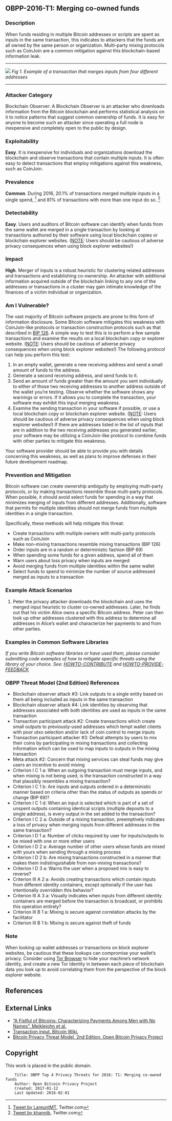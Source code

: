 == OBPP-2016-T1: Merging co-owned funds ==

=== Description ===

When funds residing in multiple Bitcoin addresses or scripts are spent as inputs in the same transaction, this indicates to attackers that the funds are all owned by the same person or organization. Multi-party mixing protocols such as CoinJoin are a common mitigation against this blockchain-based information leak.

----
<img src="../images/inputmerger.png"/>
''Fig 1. Example of a transaction that merges inputs from four different addresses''
----

=== Attacker Category ===

Blockchain Observer: A Blockchain Observer is an attacker who downloads information from the Bitcoin blockchain and performs statistical analysis on it to notice patterns that suggest common ownership of funds. It is easy for anyone to become such an attacker since operating a full node is inexpensive and completely open to the public by design.

=== Exploitability ===

'''Easy'''. It is inexpensive for individuals and organizations download the blockchain and observe transactions that contain multiple inputs. It is often easy to detect transactions that employ mitigations against this weakness, such as CoinJoin.

=== Prevalence ===

'''Common'''. During 2016, 20.1% of transactions merged multiple inputs in a single spend, <ref>[https://twitter.com/laurentmt/status/818865122244513794 Tweet by LareuntMT], Twitter.com</ref> and 81% of transactions with more than one input do so. <ref>[https://twitter.com/khannib/status/818866696421314560 Tweet by khannib], Twitter.com</ref>

=== Detectability ===

'''Easy'''. Users and auditors of Bitcoin software can identify when funds from the same wallet are merged in a single transaction by looking at transactions authored by their software using local blockchain copies or blockchain explorer websites. ([[#Note|NOTE]]: Users should be cautious of adverse privacy consequences when using block explorer websites!)

=== Impact ===

'''High'''. Merger of inputs is a robust heuristic for clustering related addresses and transactions and establishing co-ownership. An attacker with additional information acquired outside of the blockchain linking to any one of the addresses or transactions in a cluster may gain intimate knowledge of the finances of a victim individual or organization.

=== Am I Vulnerable? ===

The vast majority of Bitcoin software projects are prone to this form of information disclosure. Some Bitcoin software mitigates this weakness with CoinJoin-like protocols or transaction construction protocols such as that described in [https://github.com/bitcoin/bips/blob/master/bip-0126.mediawiki BIP 126]. A simple way to test this is to perform a few sample transactions and examine the results on a local blockchain copy or explorer website. ([[#Note|NOTE]]: Users should be cautious of adverse privacy consequences when using block explorer websites!) The following protocol can help you perform this test:

# In an empty wallet, generate a new receiving address and send a small amount of funds to the address.
# Generate a second receiving address, and send funds to it.
# Send an amount of funds greater than the amount you sent individually to either of those two receiving addresses to another address outside of the wallet you’re testing. Observe whether the software shows any warnings or errors. If it allows you to complete the transaction, your software may exhibit this input merging weakness.
# Examine the sending transaction in your software if possible, or use a local blockchain copy or blockchain explorer website. ([[#Note|NOTE]]: Users should be cautious of adverse privacy consequences when using block explorer websites!) If there are addresses listed in the list of inputs that are in addition to the two receiving addresses you generated earlier, your software may be utilizing a CoinJoin-like protocol to combine funds with other parties to mitigate this weakness.

Your software provider should be able to provide you with details concerning this weakness, as well as plans to improve defenses in their future development roadmap.

=== Prevention and Mitigation ===

Bitcoin software can create ownership ambiguity by employing multi-party protocols, or by making transactions resemble those multi-party protocols. When possible, it should avoid select funds for spending in a way that minimizes merging of inputs from different addresses. Additionally, software that permits for multiple identities should not merge funds from multiple identities in a single transaction.

Specifically, these methods will help mitigate this threat:

* Create transactions with multiple owners with multi-party protocols such as CoinJoin
* Make non-mixing transactions resemble mixing transactions (BIP 126)
* Order inputs are in a random or deterministic fashion (BIP 69)
* When spending some funds for a given address, spend all of them
* Warn users about loss privacy when inputs are merged
* Avoid merging funds from multiple identities within the same wallet
* Select funds to spend to minimize the number of source addressed merged as inputs to a transaction

=== Example Attack Scenarios ===

# Peter the privacy attacker downloads the blockchain and uses the merged input heuristic to cluster co-owned addresses. Later, he finds out that his victim Alice owns a specific Bitcoin address. Peter can then look up other addresses clustered with this address to determine all addresses in Alice’s wallet and characterize her payments to and from other parties.

=== Examples in Common Software Libraries ===

''If you write Bitcoin software libraries or have used them, please consider submitting code examples of how to mitigate specific threats using the library of your choice. See: [https://github.com/OpenBitcoinPrivacyProject/top-threats/blob/master/HOWTO-CONTRIBUTE.md HOWTO-CONTRIBUTE] and [https://github.com/OpenBitcoinPrivacyProject/top-threats/blob/master/HOWTO-PROVIDE-FEEDBACK.md HOWTO-PROVIDE-FEEDBACK]''

=== OBPP Threat Model (2nd Edition) References ===

* Blockchain observer attack #3: Link outputs to a single entity based on them all being included as inputs in the same transaction
* Blockchain observer attack #4: Link identities by observing that addresses associated with both identities are used as inputs in the same transaction
* Transaction participant attack #2: Create transactions which create small outputs to previously-used addresses which tempt wallet clients with poor utxo selection and/or lack of coin control to merge inputs
* Transaction participant attacker #3: Defeat attempts by users to mix their coins by participating in mixing transactions and collecting information which can be used to map inputs to outputs in the mixing transaction
* Meta attack #2: Concern that mixing services can steal funds may give users an incentive to avoid mixing
* Criterion I C 1 a: When an outgoing transaction must merge inputs, and when mixing is not being used, is the transaction constructed in a way that plausibly resembles a mixing transaction?
* Criterion I C 1 b: Are inputs and outputs ordered in a deterministic manner based on criteria other than the status of outputs as spends or change (BIP 69)?
* Criterion I C 1 d: When an input is selected which is part of a set of unspent outputs containing identical scripts (multiple deposits to a single address), is every output in the set added to the transaction?
* Criterion I C 2 a: Outside of a mixing transaction, preemptively indicates a loss of privacy when merging inputs from different addresses in the same transaction?
* Criterion I D 1 a: Number of clicks required by user for inputs/outputs to be mixed with one or more other users
* Criterion I D 2 a: Average number of other users whose funds are mixed with yours when sending through a mixing process
* Criterion I D 2 b: Are mixing transactions constructed in a manner that makes them indistinguishable from non-mixing transactions?
* Criterion I D 3 a: Warns the user when a proposed mix is easy to reverse?
* Criterion III A 2 a: Avoids creating transactions which contain inputs from different identity containers, except optionally if the user has intentionally overridden this behavior?
* Criterion III A 3 a: Visually indicates when inputs from different identity containers are merged before the transaction is broadcast, or prohibits this operation entirely?
* Criterion III B 1 a: Mixing is secure against correlation attacks by the facilitator
* Criterion III B 1 b: Mixing is secure against theft of funds

=== Note ===

When looking up wallet addresses or transactions on block explorer websites, be cautious that these lookups can compromise your wallet’s privacy. Consider using [https://www.torproject.org/projects/torbrowser.html Tor Browser] to hide your machine’s network identity, and create a new Tor Identity in between each piece of blockchain data you look up to avoid correlating them from the perspective of the block explorer website.

== References ==

<references />

== External Links ==

* [http://cseweb.ucsd.edu/~smeiklejohn/files/imc13.pdf “A Fistful of Bitcoins: Characterizing Payments Among Men with No Names”. Meiklejohn et al.]
* [https://en.bitcoin.it/wiki/Transaction#Input Transaction input. Bitcoin Wiki.]
* [https://github.com/OpenBitcoinPrivacyProject/wallet-ratings/blob/master/report-02/ Bitcoin Privacy Threat Model, 2nd Edition. Open Bitcoin Privacy Project]

== Copyright ==

This work is placed in the public domain.

<pre>
    Title: OBPP Top 4 Privacy Threats for 2016: T1: Merging co-owned funds
    Author: Open Bitcoin Privacy Project
    Created: 2017-01-12
    Last Updated: 2016-02-01
</pre>
